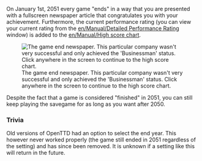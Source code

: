 On January 1st, 2051 every game "ends" in a way that you are presented with a fullscreen newspaper article that congratulates you with your achievement. Furthermore, the current performance rating (you can view your current rating from the [[en/Manual/Detailed Performance Rating]] window) is added to the [[en/Manual/High score chart]].

[[File:en/Archive/Manual/Game end newspaper.png|frame|center|The game end newspaper. This particular company wasn't very successful and only achieved the 'Businessman' status. Click anywhere in the screen to continue to the high score chart.]]

Despite the fact that a game is considered "finished" in 2051, you can still keep playing the savegame for as long as you want after 2050.

=== Trivia ===
Old versions of OpenTTD had an option to select the end year. This however never worked properly (the game still ended in 2051 regardless of the setting) and has since been removed. It is unknown if a setting like this will return in the future.